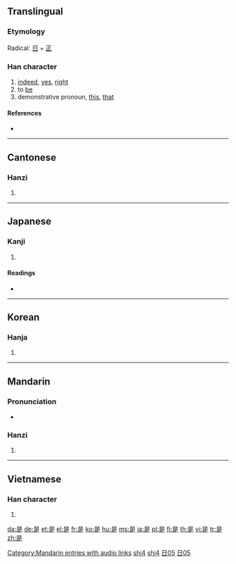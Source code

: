 {{also|昰}}
{{also|shi}}
==Translingual==
{{Han stroke|[[Image:是-order.gif]]}}

===Etymology===
Radical: [[日]] + [[正]]

===Han character===
{{Han char|rn=72|rad=日|as=05|sn=9|four=6080<sub>1</sub>|canj=日一卜人 (AMYO)}}

# [[indeed]], [[yes]], [[right]]
# to [[be]]
# demonstrative pronoun, [[this]], [[that]]

====References====
* {{Han ref|kx=0493.260|dkj=13859|dj=0858.060|hdz=21497.050|uh=662F|ud=26159|bh=AC4F|bd=44111}}

----

==Cantonese==

===Hanzi===
{{yue-hanzi|jyut=|y=si6}}

# {{defn|Cantonese|sort=日05}}

----

==Japanese==

===Kanji===
{{ja-kanji|grade=c|rs=日05}}

# {{defn|Japanese}}

====Readings====
* {{ja-readings|on=[[ぜ]] (ze), [[し]] (shi)|kun=[[これ]] (kore), [[この]] (kono), [[ここ]] (koko)}}

----

==Korean==

===Hanja===
{{ko-hanja|hangeul=시|eumhun=바를|rv=si|mr=si|y=si}}

# {{defn|Korean|sort=日05}}

----

==Mandarin==

===Pronunciation===
* {{audio|zh-shì.ogg|audio}}

===Hanzi===
{{cmn-hanzi|pin=[[shì]] ([[shi4]])|wg=shih<sup>4</sup>}}

# {{defn|Mandarin|sort=日05}}

[[Category:Mandarin entries with audio links]]
[[Category:zh-cn:Beginning Mandarin|shi4]]
[[Category:zh-cn:Pronouns|shi4]]
[[Category:zh-tw:Beginning Mandarin|日05]]
[[Category:zh-tw:Pronouns|日05]]

----

==Vietnamese==

===Han character===
{{vi-hantu|[[thị]]|rs=日05}}

# {{defn|Vietnamese|sort=日05}}

[[da:是]]
[[de:是]]
[[et:是]]
[[el:是]]
[[fr:是]]
[[ko:是]]
[[hu:是]]
[[ms:是]]
[[ja:是]]
[[pl:是]]
[[fi:是]]
[[th:是]]
[[vi:是]]
[[tr:是]]
[[zh:是]]